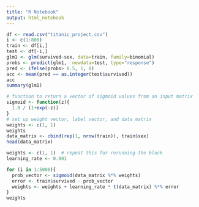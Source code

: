 ```yaml
---
title: "R Notebook"
output: html_notebook
---
```


```r
df <- read.csv("titanic_project.csv")
i <- c(1:800)
train <- df[i,]
test <- df[-i,]
glm1 <- glm(survived~sex, data=train, family=binomial)
probs <- predict(glm1,  newdata=test, type="response")
pred <- ifelse(probs> 0.5, 1, 0)
acc <- mean(pred == as.integer(test$survived))
acc
summary(glm1)

```

```r
# function to return a vector of sigmoid values from an input matrix
sigmoid <- function(z){
  1.0 / (1+exp(-z))
}
# set up weight vector, label vector, and data matrix
weights <- c(1, 1)
weights
data_matrix <- cbind(rep(1, nrow(train)), train$sex)
head(data_matrix)
```

```r
weights <- c(1, 1)  # repeat this for rerunning the block
learning_rate <- 0.001

for (i in 1:5000){
  prob_vector <- sigmoid(data_matrix %*% weights)
  error <- train$survived - prob_vector
  weights <- weights + learning_rate * t(data_matrix) %*% error
}
weights
```